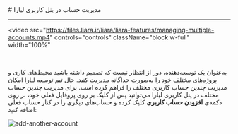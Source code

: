 

<Layout>
<Head>
<title>مستندات مدیریت حساب در پنل کاربری - لیارا</title>
<meta property="og:title" content="مستندات خدمات رایانش ابری لیارا" />
<meta property="og:description" content="مستندات مربوط به نحوه مدیریت حساب در پنل کاربری لیارا"  />
<meta property="og:image" content="https://files.liara.ir/liara/logos/liara-poster.jpg" />
</Head>
# مدیریت حساب در پنل کاربری لیارا
<hr className="mb-2" />

<video
      src="https://files.liara.ir/liara/liara-features/managing-multiple-accounts.mp4"
      controls="controls"
      className="block w-full"
      width="100%"
></video>
<br />

به‌عنوان یک توسعه‌دهنده، دور از انتظار نیست که تصمیم داشته باشید محیط‌های
کاری و پروژه‌های مختلف خود را به‌صورت جداگانه مدیریت کنید. حال تیم توسعه
لیارا امکان مدیریت چندین حساب کاربری مختلف
را فراهم کرده است.
برای مدیریت چندین حساب مختلف در پنل کاربری لیارا می‌توانید پس از کلیک بر
روی پروفایل فعلی خود، بر روی دکمه‌ی <b>افزودن حساب کاربری</b>
کلیک کرده و حساب‌های دیگری را در کنار حساب فعلی اضافه کنید:

<div className="h-2" />
<img src="https://files.liara.ir/liara/docs/add-another-account.gif" alt="add-another-account"/>
<div className="h-2" />

</Layout>